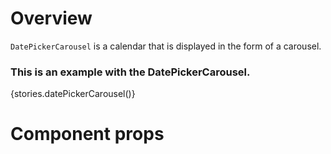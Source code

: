 
<Meta title="Modules|Datetime/Components" component={DatePickerCarousel} />

# Overview

`DatePickerCarousel` is a calendar that is displayed in the form of a carousel.

### This is an example with the DatePickerCarousel.

<Preview>
    <Story name="DatePickerCarousel">{stories.datePickerCarousel()}</Story>
</Preview>

# Component props

<Props of={DatePickerCarousel} />
